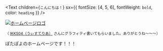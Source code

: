 <Text
  children={`こんにちは！`}
  sx={{ fontSize: [4, 5, 6], fontWeight: `bold`, color: `heading` }}
/>

[![ホームページロゴ](https://assets.potapoyo.com/img/VRChat_2023-02-22_14-01-15.131_1920x1080.webp)](https://assets.potapoyo.com/img/VRChat_2023-02-22_14-01-15.131_1920x1080.png)

<small>（ [IKKS04（うぃすてりあ）](https://twitter.com/wisteria06_vrc) さんにグラフィティ書いてもらいました。ありがとうね～～～）</small>

ぽたぽよのホームページです！！！